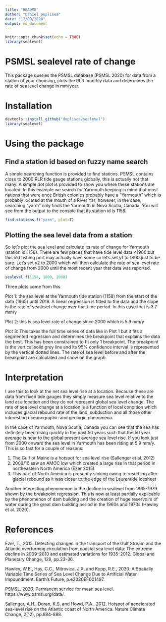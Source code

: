 ```yaml
---
title: "README"
author: "Daniel Duplisea"
date: "17/09/2020"
output: md_document
---
```


```r
knitr::opts_chunk$set(echo = TRUE)
library(sealevel)
```

# PSMSL sealevel rate of change

This package queries the PSMSL database  (PSMSL 2020) for data from a station of your choosing, plots the RLR monthly data and determines the rate of sea level change in mm/year.

# Installation

```r
devtools::install_github("duplisea/sealevel")
library(sealevel)
```

# Using the package

## Find a station id based on fuzzy name search

A simple searching function is provided to find stations. PSMSL contains close to 2000 RLR tide gauge stations globally, this is actually not that many. A simple dot plot is provided to show you where these stations are located. In this example we search
for Yarmouth keeping in mind that most nations that were once British colonies probably have a "Yarmouth" which is probably located
at the mouth of a River Yar; however, in the case, searching "yarm" only finds the Yarmouth in Nova Scotia, Canada. You will see from the output to the console that its station id is 1158.


```r
find.stations.f("yarm", plot=T)
```
## Plotting the sea level data from a station

So let's plot the sea level and calculate its rate of change for Yarmouth (station id 1158). There are few places that have tide level data <1900 but this old fishing port may actually have some so let's set y1 to 1800 just to be sure. Let's set y2 to 2000 
which will then calculate the rate of sea level rate of change from 2000 until the most recent year that data was reported.

```r
sealevel.f(1158, 1800, 2000)
```

Three plots come from this

Plot 1: the sea level at the Yarmouth tide station (1158) from the start of the data (1965) until 2019. A linear regression is fitted to the data and the slope is the rate of sea level change over that time period. In this case that is 3.7 mm/y

Plot 2: this is sea level rate of change since 2000 which is 5.9 mm/y

Plot 3: This takes the full time series of data like in Plot 1 but it fits a segmented regression and determines the breakpoint
that explains the data the best. This has been constrained to fit only 1 breakpoint. The breakpoint is the vertical solid grey line and its 95% confidence interval is represented by the vertical dotted lines. The rate of sea level before and after the breakpoint
are calculated and show on the graph.

# Interpretation

I use this to look at the net sea level rise at a location. Because these are data from fixed tide gauges they simply measure sea level relative to the land at a location and they do not represent global sea level change. The rate of sea level change at a location is a function of local condition which includes glacial rebound rate of the land, subduction and all those other interesting oceanographic and geologic phenomena.

In the case of Yarmouth, Nova Scotia, Canada you can see that the sea has definitely been rising quickly in the past 50 years such that the 50 year average is near to the global present average sea level rise. If you look just from 2000 onward the sea level in Yarmouth has been rising at 5.9 mm/y. This is so fast for a couple of reasons:

1) The Gulf of Maine is a hotspot for sea level rise (Sallenger et al. 2012)
2) 2009/10 saw an AMOC low which created a large rise in that period in northeastern North America (Ezer 2015)
3) This part of North America is presently sinking owing to resettling after glacial rebound as it was closer to the edge of the Laurentide icesheet

Another interesting phenomenon in the decline in sealevel from 1965-1979 shown by the breakpoint regression. This is now at least partially explicable by the phenomenon of dam building and the creation of huge reservoirs of water during the great dam building period in the 1960s and 1970s (Hawley et al. 2020).


# References
Ezer, T., 2015. Detecting changes in the transport of the Gulf Stream and the Atlantic overturning circulation from coastal sea level data: The extreme decline in 2009–2010 and estimated variations for 1935–2012. Global and Planetary Change, 129, pp.23-36.

Hawley, W.B., Hay, C.C., Mitrovica, J.X. and Kopp, R.E., 2020. A Spatially Variable Time Series of Sea Level Change Due to Artificial Water Impoundment. Earth's Future, p.e2020EF001497.

PSMSL. 2020. Permanent service for mean sea level. https://www.psmsl.org/data/.

Sallenger, A.H., Doran, K.S. and Howd, P.A., 2012. Hotspot of accelerated sea-level rise on the Atlantic coast of North America. Nature Climate Change, 2(12), pp.884-888.

